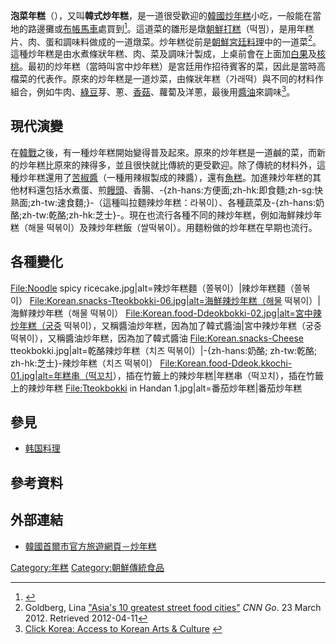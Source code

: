 {{Infobox prepared food
| name             = 辣炒年糕
| image            = [[File:Tteokbokki.JPG|230px]]
| caption          = 
| alternate_name   =
| country          = [[韩国|韩国]]
| region           = 
| creator          = 
| course           = 小吃
| served           = 
| main_ingredient  = [[年糕|年糕]]、[[苦椒醬|苦椒醬]]、[[蒲鉾|魚糕]]
| variations       = 
| calories         = 
| other            = 
}}
{{Infobox Korean name
|hangul=떡볶이
|rr=Tteogbokki
|mr=Ttŏkpokki
|}}

'''泡菜年糕'''（{{lang-ko|'''떡볶이'''}}），又叫'''韓式炒年糕'''，是一道很受歡迎的[[韓國|韓國]][[炒年糕|炒年糕]]小吃，一般能在當地的路邊攤或[[布帳馬車|布帳馬車]]處買到<ref>{{cite news|last=Lee|first=Jiyeon|title=Don't say we didn't warn you: Korea's 5 spiciest dishes|url=http://www.cnngo.com/seoul/eat/search-spiciest-dish-korea-245114|accessdate=2 June 2012|newspaper=CNN Go|date=29 May 2012|archive-url=https://web.archive.org/web/20120531221427/http://www.cnngo.com/seoul/eat/search-spiciest-dish-korea-245114|archive-date=2012-05-31|dead-url=yes}}</ref>。這道菜的雛形是燉[[朝鮮打糕|朝鮮打糕]]（떡찜），是用年糕片、肉、蛋和調味料做成的一道燉菜。炒年糕從前是[[朝鮮宮廷料理|朝鮮宮廷料理]]中的一道菜<ref>Goldberg, Lina [http://www.cnngo.com/explorations/eat/asia-street-food-cities-612721?page=0,7 "Asia's 10 greatest street food cities"] {{webarchive|url=https://web.archive.org/web/20120325173337/http://www.cnngo.com/explorations/eat/asia-street-food-cities-612721?page=0%2C7 |date=2012-03-25 }} ''CNN Go''. 23 March 2012. Retrieved 2012-04-11</ref>。這種炒年糕是由水煮條狀年糕、肉、菜及調味汁製成，上桌前會在上面加[[白果|白果]]及[[核桃|核桃]]。最初的炒年糕（當時叫宮中炒年糕）是宮廷用作招待賓客的菜，因此是當時高檔菜的代表作。原來的炒年糕是一道炒菜，由條狀年糕（가래떡）與不同的材料作組合，例如牛肉、[[綠豆|綠豆]]芽、蔥、[[香菇|香菇]]、蘿蔔及洋蔥，最後用[[醬油|醬油]]來調味<ref>[http://www.clickkorea.org/Food/foodView.asp?idx=27&page=1&menubar=4 Click Korea: Access to Korean Arts & Culture] {{webarchive|url=https://web.archive.org/web/20070712112748/http://www.clickkorea.org/food/foodView.asp?idx=27&page=1&menubar=4 |date=2007-07-12 }}</ref>。

==現代演變==
在[[韓戰|韓戰]]之後，有一種炒年糕開始變得普及起來。原來的炒年糕是一道鹹的菜，而新的炒年糕比原來的辣得多，並且很快就比傳統的更受歡迎。除了傳統的材料外，這種炒年糕還用了[[苦椒醬|苦椒醬]]（一種用辣椒製成的辣醬），還有[[魚糕|魚糕]]。加進辣炒年糕的其他材料還包括水煮蛋、煎[[馒头_(韩国)|饅頭]]、香腸、-{zh-hans:方便面;zh-hk:即食麵;zh-sg:快熟面;zh-tw:速食麵;}-（這種叫拉麵辣炒年糕：라볶이）、各種蔬菜及-{zh-hans:奶酪;zh-tw:乾酪;zh-hk:芝士}-。現在也流行各種不同的辣炒年糕，例如海鮮辣炒年糕（해물 떡볶이）及辣炒年糕飯（쌀떡볶이）。用麵粉做的炒年糕在早期也流行。

==各種變化==
<gallery mode="packed" caption="料理方式">
File:Noodle spicy ricecake.jpg|alt=辣炒年糕麵（쫄볶이）|辣炒年糕麵（쫄볶이）
File:Korean.snacks-Tteokbokki-06.jpg|alt=海鮮辣炒年糕（해물 떡볶이）|海鮮辣炒年糕（해물 떡볶이）
File:Korean.food-Ddeokbokki-02.jpg|alt=宮中辣炒年糕（궁중 떡볶이），又稱醬油炒年糕，因為加了韓式醬油|宮中辣炒年糕（궁중 떡볶이），又稱醬油炒年糕，因為加了韓式醬油
File:Korean.snacks-Cheese tteokbokki.jpg|alt=乾酪辣炒年糕（치즈 떡볶이）|-{zh-hans:奶酪; zh-tw:乾酪; zh-hk:芝士}-辣炒年糕（치즈 떡볶이）
File:Korean.food-Ddeok.kkochi-01.jpg|alt=年糕串（떡꼬치），插在竹籤上的辣炒年糕|年糕串（떡꼬치），插在竹籤上的辣炒年糕
File:Tteokbokki in Handan 1.jpg|alt=番茄炒年糕|番茄炒年糕
</gallery>

==參見==
*[[韩国料理|韩国料理]]

==參考資料==
<references/>

==外部連結==

* {{zh}} [https://web.archive.org/web/20160304165737/http://www.visitseoul.net/ck/article/article.do?_method=view&art_id=4224&lang=ck&m=0004001001002&p=01 韓國首爾市官方旅遊網頁－炒年糕]

[[Category:年糕|Category:年糕]]
[[Category:朝鮮傳統食品|Category:朝鮮傳統食品]]